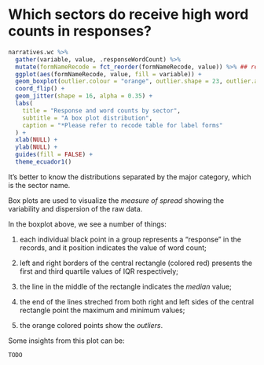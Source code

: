 
# Which sectors do receive high word counts in responses? {-}

```r
narratives.wc %>%
  gather(variable, value, .responseWordCount) %>%
  mutate(formNameRecode = fct_reorder(formNameRecode, value)) %>% ## reorder by value
  ggplot(aes(formNameRecode, value, fill = variable)) +
  geom_boxplot(outlier.colour = "orange", outlier.shape = 23, outlier.alpha = 1) +
  coord_flip() +
  geom_jitter(shape = 16, alpha = 0.35) +
  labs(
    title = "Response and word counts by sector",
    subtitle = "A box plot distribution",
    caption = "*Please refer to recode table for label forms"
  ) +
  xlab(NULL) +
  ylab(NULL) +
  guides(fill = FALSE) +
  theme_ecuador1() 
```

It's better to know the distributions separated by the major category, which is
the sector name.

Box plots are used to visualize the *measure of spread* showing the variability
and dispersion of the raw data.

In the boxplot above, we see a number of things:

1) each individual black point in a group represents a "response" in the
records, and it position indicates the value of word count;

2) left and right borders of the central rectangle (colored red) presents the
first and third quartile values of IQR respectively;

3) the line in the middle of the rectangle indicates the *median* value;

4) the end of the lines streched from both right and left sides of the central
rectangle point the maximum and minimum values;

5) the orange colored points show the *outliers*.

Some insights from this plot can be:

`TODO`

